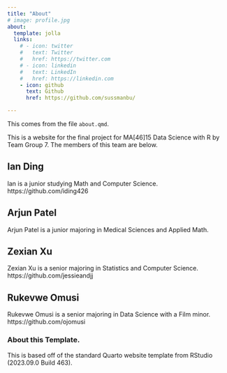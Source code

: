 ```yaml
---
title: "About"
# image: profile.jpg
about:
  template: jolla
  links:
    # - icon: twitter
    #   text: Twitter
    #   href: https://twitter.com
    # - icon: linkedin
    #   text: LinkedIn
    #   href: https://linkedin.com
    - icon: github
      text: Github
      href: https://github.com/sussmanbu/

---
```



This comes from the file `about.qmd`.

This is a website for the final project for MA[46]15 Data Science with R by Team Group 7.
The members of this team are below.

## Ian Ding
Ian is a junior studying Math and Computer Science.
https://github.com/iding426

## Arjun Patel

Arjun Patel is a junior majoring in Medical Sciences and Applied Math.

## Zexian Xu
Zexian Xu is a senior majoring in Statistics and Computer Science.
https://github.com/jessieandjj

## Rukevwe Omusi
Rukevwe Omusi is a senior majoring in Data Science with a Film minor.
https://github.com/ojomusi

<!-- Please leave in the information below -->

### About this Template.

This is based off of the standard Quarto website template from RStudio (2023.09.0 Build 463).
